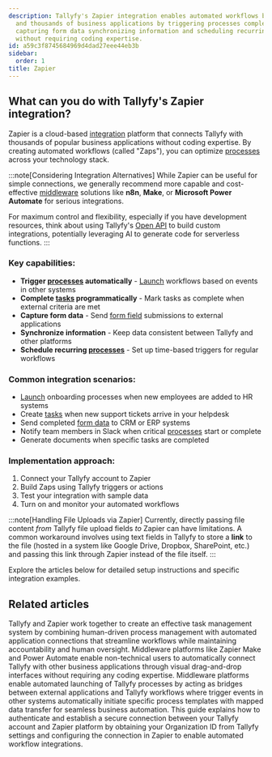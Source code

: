 ```yaml
---
description: Tallyfy's Zapier integration enables automated workflows between Tallyfy
  and thousands of business applications by triggering processes completing tasks
  capturing form data synchronizing information and scheduling recurring workflows
  without requiring coding expertise.
id: a59c3f8745684969d4dad27eee44eb3b
sidebar:
  order: 1
title: Zapier
---
```


## What can you do with Tallyfy's Zapier integration?

Zapier is a cloud-based [integration](/products/pro/integrations/) platform that connects Tallyfy with thousands of popular business applications without coding expertise. By creating automated workflows (called "Zaps"), you can optimize [processes](/products/pro/tracking-and-tasks/processes/) across your technology stack.

:::note[Considering Integration Alternatives]
While Zapier can be useful for simple connections, we generally recommend more capable and cost-effective [middleware](/products/pro/integrations/middleware/) solutions like **n8n**, **Make**, or **Microsoft Power Automate** for serious integrations.

For maximum control and flexibility, especially if you have development resources, think about using Tallyfy's [Open API](/products/pro/integrations/open-api/) to build custom integrations, potentially leveraging AI to generate code for serverless functions.
:::

### Key capabilities:

- **Trigger [processes](/products/pro/tracking-and-tasks/processes/) automatically** - [Launch](/products/pro/launching/) workflows based on events in other systems
- **Complete [tasks](/products/pro/tracking-and-tasks/tasks/) programmatically** - Mark tasks as complete when external criteria are met
- **Capture form data** - Send [form field](/products/pro/tracking-and-tasks/tasks/what-are-form-fields-in-tallyfy/) submissions to external applications
- **Synchronize information** - Keep data consistent between Tallyfy and other platforms
- **Schedule recurring [processes](/products/pro/tracking-and-tasks/processes/)** - Set up time-based triggers for regular workflows

### Common integration scenarios:

- [Launch](/products/pro/launching/) onboarding processes when new employees are added to HR systems
- Create [tasks](/products/pro/tracking-and-tasks/tasks/) when new support tickets arrive in your helpdesk
- Send completed [form data](/products/pro/tracking-and-tasks/tasks/what-are-form-fields-in-tallyfy/) to CRM or ERP systems
- Notify team members in Slack when critical [processes](/products/pro/tracking-and-tasks/processes/) start or complete
- Generate documents when specific tasks are completed

### Implementation approach:

1. Connect your Tallyfy account to Zapier
2. Build Zaps using Tallyfy triggers or actions
3. Test your integration with sample data
4. Turn on and monitor your automated workflows

:::note[Handling File Uploads via Zapier]
Currently, directly passing file content *from* Tallyfy file upload fields *to* Zapier can have limitations. A common workaround involves using text fields in Tallyfy to store a **link** to the file (hosted in a system like Google Drive, Dropbox, SharePoint, etc.) and passing this link through Zapier instead of the file itself.
:::

Explore the articles below for detailed setup instructions and specific integration examples.


<PageTree />


## Related articles
<CardGrid>
<LinkTitleCard header="<b>Zapier > Tallyfy and Zapier</b>" href="/products/pro/integrations/middleware/zapier/how-can-i-improve-task-management-with-tallyfy/" > Tallyfy and Zapier work together to create an effective task management system by combining human-driven process management with automated application connections that streamline workflows while maintaining accountability and human oversight. </LinkTitleCard>
<LinkTitleCard header="<b>Integrations > Middleware</b>" href="/products/pro/integrations/middleware/" > Middleware platforms like Zapier Make and Power Automate enable non-technical users to automatically connect Tallyfy with other business applications through visual drag-and-drop interfaces without requiring any coding expertise. </LinkTitleCard>
<LinkTitleCard header="<b>Triggers > Launch via middleware</b>" href="/products/pro/launching/triggers/via-middleware/" > Middleware platforms enable automated launching of Tallyfy processes by acting as bridges between external applications and Tallyfy workflows where trigger events in other systems automatically initiate specific process templates with mapped data transfer for seamless business automation. </LinkTitleCard>
<LinkTitleCard header="<b>Zapier > Connect Tallyfy to Zapier</b>" href="/products/pro/integrations/middleware/zapier/how-to-connect-your-tallyfy-account-to-zapier/" > This guide explains how to authenticate and establish a secure connection between your Tallyfy account and Zapier platform by obtaining your Organization ID from Tallyfy settings and configuring the connection in Zapier to enable automated workflow integrations. </LinkTitleCard>
</CardGrid>